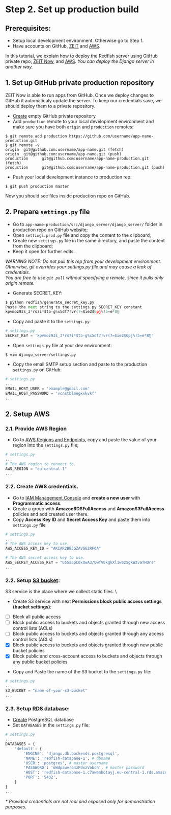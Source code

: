 # Step 2. Set up production build
## Prerequisites:
* Setup local development environment. Otherwise go to Step 1.
* Have accounts on GitHub, [ZEIT](https://zeit.co/) and [AWS](https://aws.amazon.com/).

In this tutorial, we explain how to deploy the Redfish server using GitHub private repo, [ZEIT Now](https://zeit.co/), and [AWS](https://aws.amazon.com/). _You can deploy the Django server in another way._

## 1. Set up GitHub private production repository
ZEIT Now is able to run apps from GitHub. Once we deploy changes to GitHub it automaticaly update the server. To keep our credentials save, we should deploy them to a private repository.
* [Create](https://github.com/new) empty GitHub private repository
* Add `production` remote to your local development environment and make sure you have both `origin` and `production` remotes:
```console
$ git remote add production https://github.com/username/app-name-production.git
$ git remote -v
origin  git@github.com:username/app-name.git (fetch)
origin  git@github.com:username/app-name.git (push)
production      git@github.com:username/app-name-production.git (fetch)
production      git@github.com:username/app-name-production.git (push)
```
* Push your local development instance to production rep:
```console
$ git push production master
```
Now you should see files inside production repo on GitHub.
## 2. Prepare `settings.py` file
* Go to `app-name-production/src/django_server/django_server/` folder in production repo on GitHub website;
* Open `settings.prod.py` file and copy the content to the clipboard;
* Create new `settings.py` file in the same directory, and paste the content from the clipboard;
* Keep it open for further edits.

_WARNING NOTE: Do not pull this rep from your development environment. Otherwise, git overrides your settings.py file and may cause a leak of credentials. \
You are free to use `git pull` without specifying a remote, since it pulls only origin remote._
* Generate SECRET_KEY:
```python
$ python redfish/generate_secret_key.py
Paste the next string to the settings.py SECRET_KEY constant
kpvmoz93s_3*rs7i*$t5-g%x5df7!vr(7=$ie2$6pj%!5=e*8@
```
* Copy and paste it to the `settings.py`:
```python
# settings.py
SECRET_KEY = 'kpvmoz93s_3*rs7i*$t5-g%x5df7!vr(7=$ie2$6pj%!5=e*8@'
```
* Open `settings.py` file at your dev environment:
```console
$ vim django_server/settings.py
```
* Copy the email SMTP setup section and paste to the production `settings.py` on GitHub:
```python
# settings.py
...
EMAIL_HOST_USER = 'example@gmail.com'
EMAIL_HOST_PASSWORD = 'vcnstblmegxxkvkf'
...
```
## 2. Setup AWS
### 2.1. Provide AWS Region
* Go to [AWS Regions and Endpoints](https://docs.aws.amazon.com/general/latest/gr/rande.html), copy and paste the value of your region into the `settings.py` file;
```python
# settings.py
...
# The AWS region to connect to.
AWS_REGION = "eu-central-1"
...
```
### 2.2. Create AWS credentials.
* Go to [IAM Management Console](https://console.aws.amazon.com/iam/home?#/users) and __create a new user__ with __Programmatic access__.
* Create a group with __AmazonRDSFullAccess__ and __AmazonS3FullAccess__ policies and add created user there.
* Copy __Access Key ID__ and __Secret Access Key__ and paste them into `settings.py` file
```python
# settings.py
...
# The AWS access key to use.
AWS_ACCESS_KEY_ID = "AKIAR2BBJGZAVGG2RF6A"

# The AWS secret access key to use.
AWS_SECRET_ACCESS_KEY = "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"
...
```
### 2.2. Setup [S3 bucket](https://s3.console.aws.amazon.com/s3/):
S3 service is the place where we collect static files. \
* Create S3 service with next __Permissions block public access settings (bucket settings)__:
- [ ] Block all public access
- [ ] Block public access to buckets and objects granted through new access control lists (ACLs)
- [ ] Block public access to buckets and objects granted through any access control lists (ACLs)
- [x] Block public access to buckets and objects granted through new public bucket policies
- [x] Block public and cross-account access to buckets and objects through any public bucket policies
* Copy and Paste the name of the S3 bucket to the `settings.py` file:
```python
# settings.py
...
S3_BUCKET = "name-of-your-s3-bucket"
...
```
### 2.3. Setup [RDS database](https://console.aws.amazon.com/rds/):
* [Create](https://console.aws.amazon.com/rds/home) PostgreSQL database
* Set `DATABASES` in the `settings.py` file:
```python
# settings.py
...
DATABASES = {
    'default': {
        'ENGINE': 'django.db.backends.postgresql',
        'NAME': 'redfish-database-1', # dbname
        'USER': 'postgres', # master username
        'PASSWORD': 'oWdpawvro4zPdxzVobch', # master password
        'HOST': 'redfish-database-1.c7awambotayj.eu-central-1.rds.amazonaws.com', # Endpoint
        'PORT': '5432',
    }
}
...
```


_* Provided credentials are not real and exposed only for demonstration purposes._
